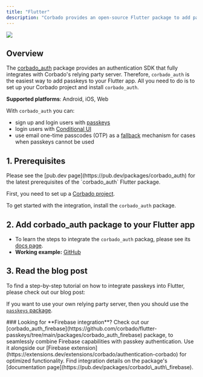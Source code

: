 ```yaml
---
title: "Flutter"
description: "Corbado provides an open-source Flutter package to add passkeys your native app."
---
```



<a href="https://app.corbado.com/integration-guides/flutter" target="_blank">
  <img noZoom src="https://github.com/user-attachments/assets/7859201b-a345-4b68-b336-6e2edcc6577b" />
</a>

## Overview

The [corbado_auth](https://github.com/corbado/flutter-passkeys/tree/main/packages/corbado_auth) package provides an authentication SDK that fully integrates with Corbado's relying party server. Therefore, `corbado_auth` is the easiest way to add passkeys to your Flutter app. All you need to do is to set up your Corbado project and install `corbado_auth`.

**Supported platforms**: Android, iOS, Web

With `corbado_auth` you can:

- sign up and login users with [passkeys](https://www.corbado.com/glossary/passkey)
- login users with [Conditional UI](https://www.corbado.com/glossary/conditional-ui)
- use email one-time passcodes (OTP) as a [fallback](/corbado-complete/helpful-guides/passkeys/fallback-options) mechanism for cases when passkeys cannot be used

## 1. Prerequisites

<Note>
Please see the [pub.dev page](https://pub.dev/packages/corbado_auth) for the latest prerequisites of the `corbado_auth` Flutter package.
</Note>

First, you need to set up a [Corbado project](/corbado-complete/overview/getting-started).

To get started with the integration, install the `corbado_auth` package.


## 2. Add corbado_auth package to your Flutter app

- To learn the steps to integrate the `corbado_auth` packag, please see its [docs page](https://pub.dev/packages/corbado\_auth).
- **Working example:** [GitHub](https://github.com/corbado/flutter-passkeys/tree/main/packages/corbado\_auth/example)


## 3. Read the blog post
To find a step-by-step tutorial on how to integrate passkeys into Flutter, please check out our blog post:

<Card href="https://www.corbado.com/blog/flutter-passkey-authentication">
    <Blogpost title="Tutorial: How to Get Full Flutter Passkey Auth SDK in <1h" />
</Card>


If you want to use your own relying party server, then you should use the [`passkeys` package](https://pub.dev/packages/passkeys).


<Note> 
### Looking for **Firebase integration**?
Check out our [corbado_auth_firebase](https://github.com/corbado/flutter-passkeys/tree/main/packages/corbado_auth_firebase) package, to seamlessly combine Firebase capabilities with passkey authentication. Use it alongside our [Firebase extension](https://extensions.dev/extensions/corbado/authentication-corbado) for optimized functionality. Find integration details on the package's [documentation page](https://pub.dev/packages/corbado\_auth\_firebase).
</Note>

